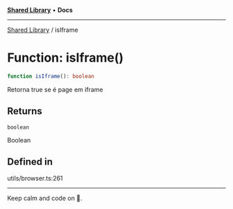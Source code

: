
<Meta title="Libs/Shared/functions/isIframe" />



[**Shared Library**](/?path=/docs/libs-shared-overview--page) • **Docs**

***

[Shared Library](/?path=/docs/libs-shared-overview--page) / isIframe

# Function: isIframe()

```ts
function isIframe(): boolean
```

Retorna true se é page em iframe

## Returns

`boolean`

Boolean

## Defined in

utils/browser.ts:261


***

Keep calm and code on 🤘.